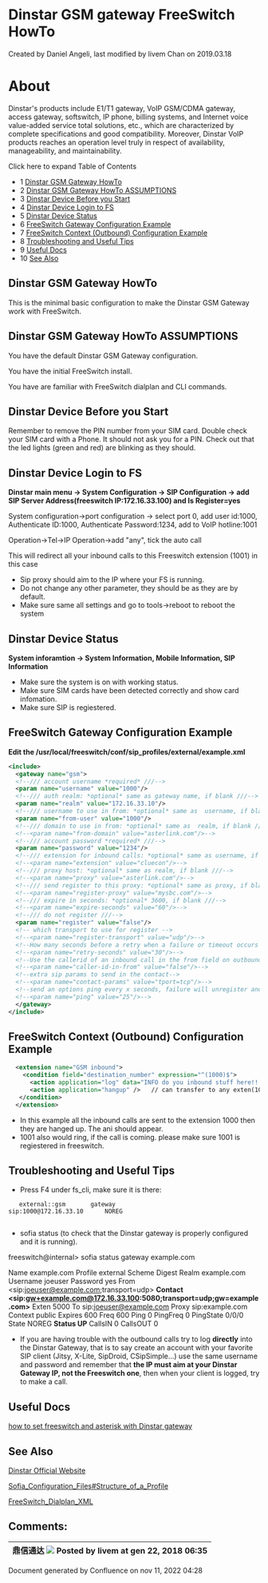 
# Dinstar GSM gateway FreeSwitch HowTo 

 Created by  Daniel Angeli, last modified by  livem Chan on 2019.03.18

# About

Dinstar's products include E1/T1 gateway, VoIP GSM/CDMA gateway, access gateway, softswitch, IP phone, billing systems, and Internet voice value-added service total solutions, etc., which are characterized by complete specifications and good compatibility. Moreover, Dinstar VoIP products reaches an operation level truly in respect of availability, manageability, and maintainability.

Click here to expand Table of Contents

* 1 [Dinstar GSM Gateway HowTo](#dinstar-gsm-gateway-howto)
* 2 [Dinstar GSM Gateway HowTo ASSUMPTIONS](#dinstar-gsm-gateway-howto-assumptions)
* 3 [Dinstar Device Before you Start](#dinstar-device-before-you-start)
* 4 [Dinstar Device Login to FS](#dinstar-gsm-gateway-howto-assumptions)
* 5 [Dinstar Device Status](#dinstar-gsm-gateway-howto)
* 6 [FreeSwitch Gateway Configuration Example](#freeswitch-gateway-configuration-example)
* 7 [FreeSwitch Context (Outbound) Configuration Example](#freeswitch-context-outbound-configuration-example)
* 8 [Troubleshooting and Useful Tips](#troubleshooting-and-useful-tips)
* 9 [Useful Docs](#dinstar-gsm-gateway-howto)
* 10 [See Also](#dinstar-gsm-gateway-howto)

## Dinstar GSM Gateway HowTo

This is the minimal basic configuration to make the Dinstar GSM Gateway work with FreeSwitch.

## Dinstar GSM Gateway HowTo ASSUMPTIONS

You have the default Dinstar GSM Gateway configuration.

You have the initial FreeSwitch install.

You have are familiar with FreeSwitch dialplan and CLI commands.

## Dinstar Device Before you Start

Remember to remove the PIN number from your SIM card. Double check your SIM card with a Phone. It should not ask you for a PIN. Check out that the led lights (green and red) are blinking as they should.

## Dinstar Device Login to FS

**Dinstar main menu -> System Configuration -> SIP Configuration -> add SIP Server Address(freeswitch IP:172.16.33.100) and Is Register=yes**

System configuration->port configuration -> select port 0, add user id:1000, Authenticate ID:1000, Authenticate Password:1234, add to VoIP hotline:1001

Operation->Tel->IP Operation->add "any", tick the auto call

This will redirect all your inbound calls to this Freeswitch extension (1001) in this case

* Sip proxy should aim to the IP where your FS is running.
* Do not change any other parameter, they should be as they are by default.
* Make sure same all settings and go to tools->reboot to reboot the system

## Dinstar Device Status

**System inforamtion -> System Information, Mobile Information, SIP Information**

* Make sure the system is on with working status.
* Make sure SIM cards have been detected correctly and show card infomation.
* Make sure SIP is regiestered.

## FreeSwitch Gateway Configuration Example

**Edit the /usr/local/freeswitch/conf/sip\_profiles/external/example.xml**

```xml
<include>
  <gateway name="gsm">
  <!--/// account username *required* ///-->
  <param name="username" value="1000"/>
  <!--/// auth realm: *optional* same as gateway name, if blank ///-->
  <param name="realm" value="172.16.33.10"/>
  <!--/// username to use in from: *optional* same as  username, if blank ///-->
  <param name="from-user" value="1000"/>
  <!--/// domain to use in from: *optional* same as  realm, if blank ///-->
  <!--<param name="from-domain" value="asterlink.com"/>-->
  <!--/// account password *required* ///-->
  <param name="password" value="1234"/>
  <!--/// extension for inbound calls: *optional* same as username, if blank ///-->
  <!--<param name="extension" value="cluecon"/>-->
  <!--/// proxy host: *optional* same as realm, if blank ///-->
  <!--<param name="proxy" value="asterlink.com"/>-->
  <!--/// send register to this proxy: *optional* same as proxy, if blank ///-->
  <!--<param name="register-proxy" value="mysbc.com"/>-->
  <!--/// expire in seconds: *optional* 3600, if blank ///-->
  <!--<param name="expire-seconds" value="60"/>-->
  <!--/// do not register ///-->
  <param name="register" value="false"/>
  <!-- which transport to use for register -->
  <!--<param name="register-transport" value="udp"/>-->
  <!--How many seconds before a retry when a failure or timeout occurs -->
  <!--<param name="retry-seconds" value="30"/>-->
  <!--Use the callerid of an inbound call in the from field on outbound calls via this gateway -->
  <!--<param name="caller-id-in-from" value="false"/>-->
  <!--extra sip params to send in the contact-->
  <!--<param name="contact-params" value="tport=tcp"/>-->
  <!--send an options ping every x seconds, failure will unregister and/or mark it down-->
  <!--<param name="ping" value="25"/>-->
  </gateway>
</include>
```

## FreeSwitch Context (Outbound) Configuration Example

```xml
  <extension name="GSM inbound">
    <condition field="destination_number" expression="^(1000)$">
      <action application="log" data="INFO do you inbound stuff here!!!!! ani --${ani} "/>
      <action application="hangup" />   // can transfer to any exten(10001,1002...)
   </condition>
  </extension>
```

* In this example all the inbound calls are sent to the extension 1000 then they are hanged up. The ani should appear.
* 1001 also would ring, if the call is coming. please make sure 1001 is regiestered in freeswitch.

## Troubleshooting and Useful Tips

* Press F4 under fs\_cli, make sure it is there:

```text
   external::gsm       gateway                      sip:1000@172.16.33.10      NOREG


```

* sofia status (to check that the Dinstar gateway is properly configured and it is running).

freeswitch@internal> sofia status gateway example.com

Name example.com Profile external Scheme Digest Realm example.com Username joeuser Password yes From &lt;sip:joeuser@example.com;transport=udp> **Contact &lt;sip:gw+example.com@172.16.33.100:5080;transport=udp;gw=example.com>** Exten 5000 To sip:joeuser@example.com Proxy sip:example.com Context public Expires 600 Freq 600 Ping 0 PingFreq 0 PingState 0/0/0 State NOREG **Status UP** CallsIN 0 CallsOUT 0

* If you are having trouble with the outbound calls try to log **directly** into the Dinstar Gateway, that is to say create an account with your favorite SIP client (Jitsy, X-Lite, SipDroid, CSipSimple...) use the same username and password and remember that **the IP must aim at your Dinstar Gateway IP, not the Freeswitch one**, then when your client is logged, try to make a call.

## Useful Docs

[how to set freeswitch and asterisk with Dinstar gateway](http://www.dinstar.com/service/Training.aspx)

## See Also

[Dinstar Official Website](http://www.dinstar.com)

[Sofia\_Configuration\_Files#Structure\_of\_a\_Profile](http://wiki.freeswitch.org/wiki/Sofia%5FConfiguration%5FFiles#Structure%5Fof%5Fa%5FProfile)

[FreeSwitch\_Dialplan\_XML](http://wiki.freeswitch.org/wiki/FreeSwitch%5FDialplan%5FXML)

## Comments:

| 鼎信通达 ![](/images/icons/contenttypes/comment_16.png) Posted by livem at gen 22, 2018 06:35 |
| ---------------------------------------------------------------------------------------- |

Document generated by Confluence on nov 11, 2022 04:28
